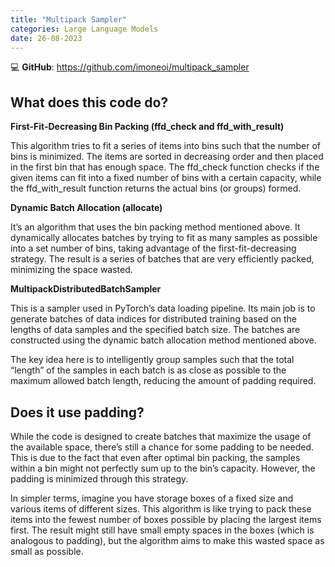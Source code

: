 ```yaml
---
title: "Multipack Sampler"
categories: Large Language Models
date: 26-08-2023
---
```


💻 **GitHub**: [https://github.com/imoneoi/multipack_sampler](https://github.com/imoneoi/multipack_sampler)

## What does this code do?

**First-Fit-Decreasing Bin Packing (ffd_check and ffd_with_result)**

This algorithm tries to fit a series of items into bins such that the number of bins is minimized. The items are sorted in decreasing order and then placed in the first bin that has enough space. The ffd_check function checks if the given items can fit into a fixed number of bins with a certain capacity, while the ffd_with_result function returns the actual bins (or groups) formed.

**Dynamic Batch Allocation (allocate)**

It's an algorithm that uses the bin packing method mentioned above. It dynamically allocates batches by trying to fit as many samples as possible into a set number of bins, taking advantage of the first-fit-decreasing strategy. The result is a series of batches that are very efficiently packed, minimizing the space wasted.

**MultipackDistributedBatchSampler**

This is a sampler used in PyTorch's data loading pipeline. Its main job is to generate batches of data indices for distributed training based on the lengths of data samples and the specified batch size. The batches are constructed using the dynamic batch allocation method mentioned above.

The key idea here is to intelligently group samples such that the total "length" of the samples in each batch is as close as possible to the maximum allowed batch length, reducing the amount of padding required.

## Does it use padding?

While the code is designed to create batches that maximize the usage of the available space, there's still a chance for some padding to be needed. This is due to the fact that even after optimal bin packing, the samples within a bin might not perfectly sum up to the bin's capacity. However, the padding is minimized through this strategy.

In simpler terms, imagine you have storage boxes of a fixed size and various items of different sizes. This algorithm is like trying to pack these items into the fewest number of boxes possible by placing the largest items first. The result might still have small empty spaces in the boxes (which is analogous to padding), but the algorithm aims to make this wasted space as small as possible.